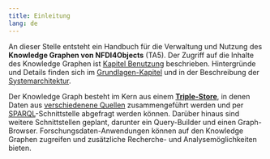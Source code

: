 ```yaml
---
title: Einleitung
lang: de
---
```


An dieser Stelle entsteht ein Handbuch für die Verwaltung und Nutzung des **Knowledge Graphen von NFDI4Objects** (TA5).  Der Zugriff auf die Inhalte des Knowledge Graphen ist [Kapitel Benutzung](usage.qmd) beschrieben.  Hintergründe und Details finden sich im [Grundlagen-Kapitel](basics.qmd) und in der Beschreibung der [Systemarchitektur](architecture.qmd).

Der Knowledge Graph besteht im Kern aus einem **[Triple-Store](#triple-store)**,
in denen Daten aus [verschiedenene Quellen](sources.qmd) zusammengeführt werden
und per [SPARQL](sparql.qmd)-Schnittstelle abgefragt werden können. Darüber hinaus
sind weitere Schnittstellen geplant, darunter ein Query-Builder und einen Graph-Browser.
Forschungsdaten-Anwendungen können auf den Knowledge Graphen zugreifen und zusätzliche
Recherche- und Analysemöglichkeiten bieten.

<!-- Der aktuelle Stand des Property Graphen ist [über ein Dashboard](status.qmd) einsehbar. -->
